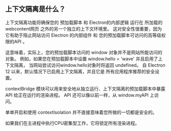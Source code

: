 ## 上下文隔离是什么？
上下文隔离功能将确保您的 预加载脚本 和 Electron的内部逻辑 运行在
所加载的 webcontent网页 之外的另一个独立的上下文环境里。 
这对安全性很重要，因为它有助于阻止网站访问 Electron 的内部组件 和 您的预加载脚本可访问的高等级权限的API 。

这意味着，实际上，您的预加载脚本访问的 window 对象并不是网站所能访问的对象。 
例如，如果您在预加载脚本中设置 window.hello = 'wave' 并且启用了上下文隔离，
当网站尝试访问window.hello对象时将返回 undefined。 
自 Electron 12 以来，默认情况下已启用上下文隔离，并且它是 所有应用程序推荐的安全设置。

contextBridge 模块可以用来安全地从独立运行、上下文隔离的预加载脚本中暴露 API 给正在运行的渲染进程。 
API 还可以像以前一样，从 window.myAPI 上访问。

单单开启和使用 contextIsolation 并不直接意味着您所做的一切都是安全的。

如果我们在主进程中执行CPU密集型工作，它将锁定所有渲染进程。


